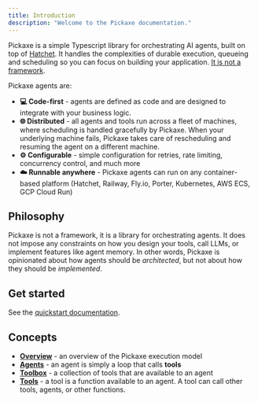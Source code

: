 ```yaml
---
title: Introduction
description: "Welcome to the Pickaxe documentation."
---
```


Pickaxe is a simple Typescript library for orchestrating AI agents, built on top of [Hatchet](https://github.com/hatchet-dev/hatchet). It handles the complexities of durable execution, queueing and scheduling so you can focus on building your application. [It is not a framework](#philosophy).

Pickaxe agents are:

- **💻 Code-first** - agents are defined as code and are designed to integrate with your business logic.
- **🌐 Distributed** - all agents and tools run across a fleet of machines, where scheduling is handled gracefully by Pickaxe. When your underlying machine fails, Pickaxe takes care of rescheduling and resuming the agent on a different machine.
- **⚙️ Configurable** - simple configuration for retries, rate limiting, concurrency control, and much more
- **☁️ Runnable anywhere** - Pickaxe agents can run on any container-based platform (Hatchet, Railway, Fly.io, Porter, Kubernetes, AWS ECS, GCP Cloud Run)

## Philosophy

Pickaxe is not a framework, it is a library for orchestrating agents. It does not impose any constraints on how you design your tools, call LLMs, or implement features like agent memory. In other words, Pickaxe is opinionated about how agents should be _architected_, but not about how they should be _implemented_.

## Get started

See the [quickstart documentation](./quickstart).

## Concepts

- [**Overview**](./concepts/overview) - an overview of the Pickaxe execution model
- [**Agents**](./concepts/agents) - an agent is simply a loop that calls **tools**
- [**Toolbox**](./concepts/toolbox) - a collection of tools that are available to an agent
- [**Tools**](./concepts/tools) - a tool is a function available to an agent. A tool can call other tools, agents, or other functions.
